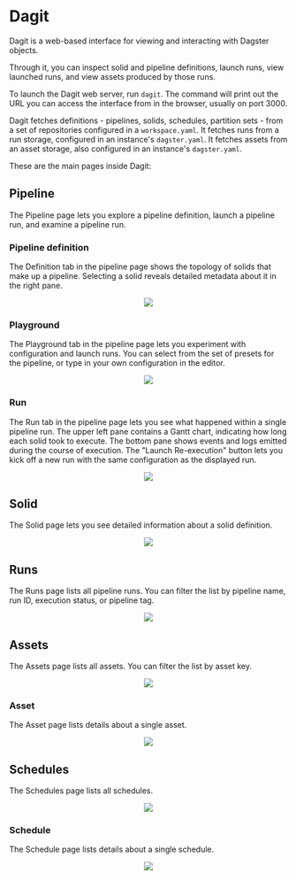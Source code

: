
<DynamicMetaTags
  title="Dagit | Dagster"
  description="Dagit is a web-based interface for Dagster. You can inspect solid and pipeline definitions,
  launch runs, view launched runs, and view assets."
/>

# Dagit

Dagit is a web-based interface for viewing and interacting with Dagster objects.

Through it, you can inspect solid and pipeline definitions, launch runs, view launched runs, and
view assets produced by those runs.

To launch the Dagit web server, run `dagit`. The command will print out the URL you can access the
interface from in the browser, usually on port 3000.

Dagit fetches definitions - pipelines, solids, schedules, partition sets - from a set of
repositories configured in a `workspace.yaml`. It fetches runs from a run storage, configured in
an instance's `dagster.yaml`. It fetches assets from an asset storage, also configured in an
instance's `dagster.yaml`.

These are the main pages inside Dagit:

## Pipeline

The Pipeline page lets you explore a pipeline definition, launch a pipeline run, and examine a
pipeline run.

### Pipeline definition

The Definition tab in the pipeline page shows the topology of solids that make up a
pipeline. Selecting a solid reveals detailed metadata about it in the right pane.

<p align="center">
  <img src="/assets/images/overview/dagit/pipeline-definition.png" />
</p>

### Playground

The Playground tab in the pipeline page lets you experiment with configuration and launch runs. You
can select from the set of presets for the pipeline, or type in your own configuration in the
editor.

<p align="center">
  <img src="/assets/images/overview/dagit/playground.png" />
</p>

### Run

The Run tab in the pipeline page lets you see what happened within a single pipeline run. The upper
left pane contains a Gantt chart, indicating how long each solid took to execute. The bottom pane
shows events and logs emitted during the course of execution. The "Launch Re-execution" button
lets you kick off a new run with the same configuration as the displayed run.

<p align="center">
  <img src="/assets/images/overview/dagit/single-run.png" />
</p>

## Solid

The Solid page lets you see detailed information about a solid definition.

<p align="center">
  <img src="/assets/images/overview/dagit/solid-definition.png" />
</p>

## Runs

The Runs page lists all pipeline runs. You can filter the list by pipeline name, run ID,
execution status, or pipeline tag.

<p align="center">
  <img src="/assets/images/overview/dagit/all-runs.png" />
</p>

## Assets

The Assets page lists all assets. You can filter the list by asset key.

<p align="center">
  <img src="/assets/images/overview/dagit/all-assets.png" />
</p>

### Asset

The Asset page lists details about a single asset.

<p align="center">
  <img src="/assets/images/overview/dagit/asset.png" />
</p>

## Schedules

The Schedules page lists all schedules.

<p align="center">
  <img src="/assets/images/overview/dagit/schedules.png" />
</p>

### Schedule

The Schedule page lists details about a single schedule.

<p align="center">
  <img src="/assets/images/overview/dagit/single-schedule.png" />
</p>
